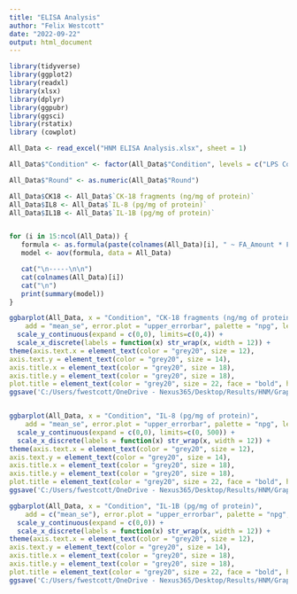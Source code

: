 ```yaml
---
title: "ELISA Analysis"
author: "Felix Westcott"
date: "2022-09-22"
output: html_document
---
```



```r

library(tidyverse)
library(ggplot2)
library(readxl)
library(xlsx)
library(dplyr)
library(ggpubr)
library(ggsci)
library(rstatix)
library (cowplot)

All_Data <- read_excel("HNM ELISA Analysis.xlsx", sheet = 1)

All_Data$"Condition" <- factor(All_Data$"Condition", levels = c("LPS Control", "Low Insulin Control", "Low Insulin OPLA", "Low Insulin POLA", "High Insulin Control", "High Insulin OPLA", "High Insulin POLA"))

```

``` R

All_Data$"Round" <- as.numeric(All_Data$"Round")

All_Data$CK18 <- All_Data$`CK-18 fragments (ng/mg of protein)`
All_Data$IL8 <- All_Data$`IL-8 (pg/mg of protein)`
All_Data$IL1B <- All_Data$`IL-1B (pg/mg of protein)`


for (i in 15:ncol(All_Data)) {
   formula <- as.formula(paste(colnames(All_Data)[i], " ~ FA_Amount * FA_Type * Insulin * Round", sep=""))
   model <- aov(formula, data = All_Data)

   cat("\n-----\n\n")
   cat(colnames(All_Data)[i])
   cat("\n")
   print(summary(model))
}

```

``` R


ggbarplot(All_Data, x = "Condition", "CK-18 fragments (ng/mg of protein)",
    add = "mean_se", error.plot = "upper_errorbar", palette = "npg", legend = "none", fill = "Condition", title = "CK-18 Fragments in Media") +
  scale_y_continuous(expand = c(0,0), limits=c(0,4)) +
  scale_x_discrete(labels = function(x) str_wrap(x, width = 12)) +
theme(axis.text.x = element_text(color = "grey20", size = 12),
axis.text.y = element_text(color = "grey20", size = 14), 
axis.title.x = element_text(color = "grey20", size = 18),
axis.title.y = element_text(color = "grey20", size = 18),
plot.title = element_text(color = "grey20", size = 22, face = "bold", hjust = 0.5))
ggsave('C:/Users/fwestcott/OneDrive - Nexus365/Desktop/Results/HNM/Graphs/CK18 ELISA.png')


ggbarplot(All_Data, x = "Condition", "IL-8 (pg/mg of protein)",
    add = "mean_se", error.plot = "upper_errorbar", palette = "npg", legend = "none", fill = "Condition", title = "IL-8 in Media") +
  scale_y_continuous(expand = c(0,0), limits=c(0, 500)) +
  scale_x_discrete(labels = function(x) str_wrap(x, width = 12)) +
theme(axis.text.x = element_text(color = "grey20", size = 12),
axis.text.y = element_text(color = "grey20", size = 14), 
axis.title.x = element_text(color = "grey20", size = 18),
axis.title.y = element_text(color = "grey20", size = 18),
plot.title = element_text(color = "grey20", size = 22, face = "bold", hjust = 0.5))
ggsave('C:/Users/fwestcott/OneDrive - Nexus365/Desktop/Results/HNM/Graphs/IL8 ELISA.png')

ggbarplot(All_Data, x = "Condition", "IL-1B (pg/mg of protein)",
    add = c("mean_se"), error.plot = "upper_errorbar", palette = "npg", legend = "none", fill = "Condition", ylims = c(0,100), title = "IL-1B in Media") +
  scale_y_continuous(expand = c(0,0)) +
  scale_x_discrete(labels = function(x) str_wrap(x, width = 12)) +
theme(axis.text.x = element_text(color = "grey20", size = 12),
axis.text.y = element_text(color = "grey20", size = 14), 
axis.title.x = element_text(color = "grey20", size = 18),
axis.title.y = element_text(color = "grey20", size = 18),
plot.title = element_text(color = "grey20", size = 22, face = "bold", hjust = 0.5))
ggsave('C:/Users/fwestcott/OneDrive - Nexus365/Desktop/Results/HNM/Graphs/IL8 ELISA.png')


```

